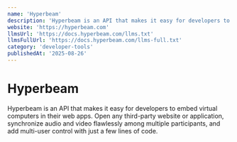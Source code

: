 ```yaml
---
name: 'Hyperbeam'
description: 'Hyperbeam is an API that makes it easy for developers to embed virtual computers in their web apps. Open any third-party website or application, synchronize audio and video flawlessly among multiple participants, and add multi-user control with just a few lines of code.'
website: 'https://hyperbeam.com'
llmsUrl: 'https://docs.hyperbeam.com/llms.txt'
llmsFullUrl: 'https://docs.hyperbeam.com/llms-full.txt'
category: 'developer-tools'
publishedAt: '2025-08-26'
---
```


# Hyperbeam

Hyperbeam is an API that makes it easy for developers to embed virtual computers in their web apps. Open any third-party website or application, synchronize audio and video flawlessly among multiple participants, and add multi-user control with just a few lines of code.

